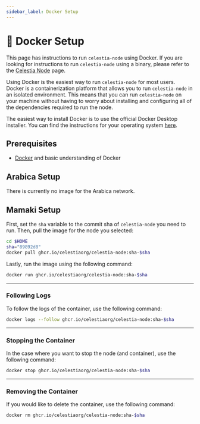 ```yaml
---
sidebar_label: Docker Setup
---
```



# 🐳 Docker Setup

This page has instructions to run `celestia-node` using Docker. If you are looking for instructions to run `celestia-node` using a binary, please refer to the [Celestia Node](./celestia-node.mdx) page.

Using Docker is the easiest way to run `celestia-node` for most users. Docker is a containerization platform that allows you to run `celestia-node` in an isolated environment. This means that you can run `celestia-node` on your machine without having to worry about installing and configuring all of the dependencies required to run the node.

The easiest way to install Docker is to use the official Docker Desktop installer. You can find the instructions for your operating system [here](https://docs.docker.com/get-docker/).

## Prerequisites
- [Docker](https://docs.docker.com/get-docker/) and basic understanding of Docker

<Tabs groupId="network">
<TabItem value="arabica" label="Arabica">

## Arabica Setup

There is currently no image for the Arabica network.

</TabItem>
<TabItem value="mamaki" label="Mamaki">

## Mamaki Setup

First, set the `sha` variable to the commit sha of `celestia-node` you need to run. Then, pull the image for the node you selected:

```bash
cd $HOME
sha="89892d8"
docker pull ghcr.io/celestiaorg/celestia-node:sha-$sha
```

Lastly, run the image using the following command:

```bash
docker run ghcr.io/celestiaorg/celestia-node:sha-$sha
```

---

### Following Logs

To follow the logs of the container, use the following command:

```bash
docker logs --follow ghcr.io/celestiaorg/celestia-node:sha-$sha
```

---

### Stopping the Container

In the case where you want to stop the node (and container), use the following command:

```bash
docker stop ghcr.io/celestiaorg/celestia-node:sha-$sha
```

---

### Removing the Container

If you would like to delete the container, use the following command:

```bash
docker rm ghcr.io/celestiaorg/celestia-node:sha-$sha
````

</TabItem>
</Tabs>
